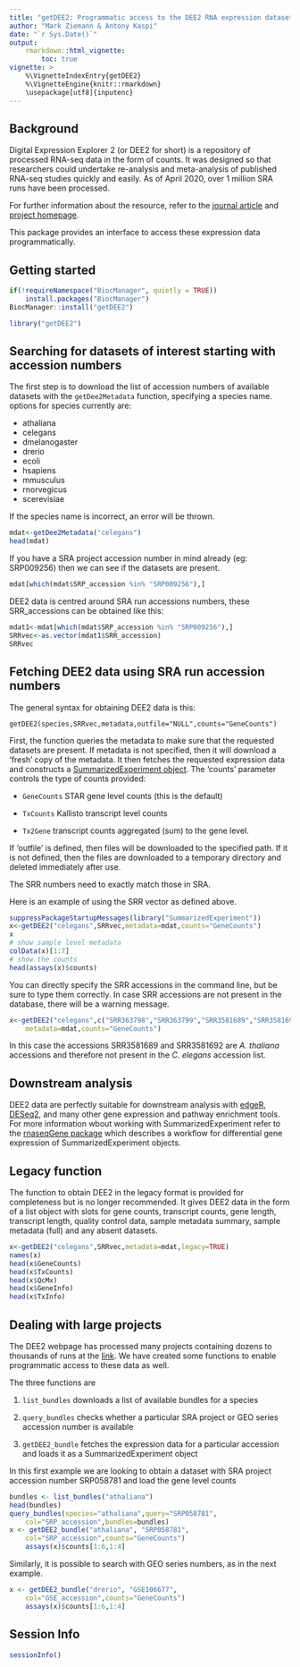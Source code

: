```yaml
---
title: "getDEE2: Programmatic access to the DEE2 RNA expression dataset"
author: "Mark Ziemann & Antony Kaspi"
date: "`r Sys.Date()`"
output: 
    rmarkdown::html_vignette:
        toc: true
vignette: >
    %\VignetteIndexEntry{getDEE2}
    %\VignetteEngine{knitr::rmarkdown}
    \usepackage[utf8]{inputenc}
---
```


## Background

Digital Expression Explorer 2 (or DEE2 for short) is a repository of processed
RNA-seq data in the form of counts. It was designed so that researchers could
undertake re-analysis and meta-analysis of published RNA-seq studies quickly 
and easily. As of April 2020, over 1 million SRA runs have been processed.

For further information about the resource, refer to the
[journal article](https://doi.org/10.1093/gigascience/giz022) and
[project homepage](http://dee2.io).

This package provides an interface to access these expression data
programmatically. 

## Getting started

```r
if(!requireNamespace("BiocManager", quietly = TRUE))
    install.packages("BiocManager")
BiocManager::install("getDEE2")
```

```r
library("getDEE2")
```

## Searching for datasets of interest starting with accession numbers

The first step is to download the list of accession numbers of available
datasets with the `getDee2Metadata` function, specifying a species name.
options for species currently are:

* athaliana
* celegans
* dmelanogaster
* drerio
* ecoli
* hsapiens
* mmusculus
* rnorvegicus
* scerevisiae

If the species name is incorrect, an error will be thrown.

```r
mdat<-getDee2Metadata("celegans")
head(mdat)
```

If you have a SRA project accession number in mind already (eg: SRP009256)
then we can see if the datasets are present.

```r
mdat[which(mdat$SRP_accession %in% "SRP009256"),]
```

DEE2 data is centred around SRA run accessions numbers, these SRR_accessions
can be obtained like this:

```r
mdat1<-mdat[which(mdat$SRP_accession %in% "SRP009256"),]
SRRvec<-as.vector(mdat1$SRR_accession)
SRRvec
```

## Fetching DEE2 data using SRA run accession numbers

The general syntax for obtaining DEE2 data is this:

`getDEE2(species,SRRvec,metadata,outfile="NULL",counts="GeneCounts")`

First, the function queries the metadata to make sure that the requested
datasets are present. If metadata is not specified, then it will download
a 'fresh' copy of the metadata. It then fetches the requested expression
data and constructs a 
[SummarizedExperiment object](http://bioconductor.org/packages/SummarizedExperiment).
The 'counts' parameter controls the type of counts provided:

* `GeneCounts` STAR gene level counts (this is the default)

* `TxCounts` Kallisto transcript level counts

* `Tx2Gene` transcript counts aggregated (sum) to the gene level.

If 'outfile' is defined, then files will be downloaded to the specified path.
If it is not defined, then the files are downloaded to a temporary directory 
and deleted immediately after use.

The SRR numbers need to exactly match those in SRA.

Here is an example of using the SRR vector as defined above. 

```r
suppressPackageStartupMessages(library("SummarizedExperiment"))
x<-getDEE2("celegans",SRRvec,metadata=mdat,counts="GeneCounts")
x
# show sample level metadata
colData(x)[1:7]
# show the counts
head(assays(x)$counts)
```

You can directly specify the SRR accessions in the command line, but be sure to
type them correctly. In case SRR accessions are not present in the database,
there will be a warning message.

```r
x<-getDEE2("celegans",c("SRR363798","SRR363799","SRR3581689","SRR3581692"),
    metadata=mdat,counts="GeneCounts")
```

In this case the accessions SRR3581689 and SRR3581692 are *A. thaliana*
accessions and therefore not present in the *C. elegans* accession list. 

## Downstream analysis

DEE2 data are perfectly suitable for downstream analysis with 
[edgeR](https://bioconductor.org/packages/edgeR/), 
[DESeq2](https://bioconductor.org/packages/DESeq2/),
and many other gene expression and pathway enrichment tools.
For more information wbout working with SummarizedExperiment refer to the
[rnaseqGene package](https://bioconductor.org/packages/rnaseqGene/) which
describes a workflow for differential gene expression of SummarizedExperiment
objects.

## Legacy function

The function to obtain DEE2 in the legacy format is provided for completeness 
but is no longer recommended. It gives DEE2 data in the form of a list object
with slots for gene counts, transcript counts, gene length, transcript length,
quality control data, sample metadata summary, sample metadata (full) and any
absent datasets.

```r
x<-getDEE2("celegans",SRRvec,metadata=mdat,legacy=TRUE)
names(x)
head(x$GeneCounts)
head(x$TxCounts)
head(x$QcMx)
head(x$GeneInfo)
head(x$TxInfo)
```

## Dealing with large projects

The DEE2 webpage has processed many projects containing dozens to thousands of
runs at the [link](http://dee2.io/huge). We have created some functions to
enable programmatic access to these data as well.

The three functions are

1. `list_bundles` downloads a list of available bundles for a species

2. `query_bundles` checks whether a particular SRA project or GEO series
accession number is available

3. `getDEE2_bundle` fetches the expression data for a particular accession
and loads it as a SummarizedExperiment object

In this first example we are looking to obtain a dataset with SRA project 
accession number SRP058781 and load the gene level counts

```r
bundles <- list_bundles("athaliana")
head(bundles)
query_bundles(species="athaliana",query="SRP058781",
    col="SRP_accession",bundles=bundles)
x <- getDEE2_bundle("athaliana", "SRP058781",
    col="SRP_accession",counts="GeneCounts")
    assays(x)$counts[1:6,1:4]
```

Similarly, it is possible to search with GEO series numbers, as in the next
example. 

```r
x <- getDEE2_bundle("drerio", "GSE106677",
    col="GSE_accession",counts="GeneCounts")
    assays(x)$counts[1:6,1:4]
```

## Session Info
```r
sessionInfo()
```

